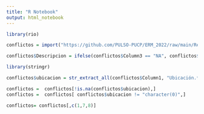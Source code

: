 ```yaml
---
title: "R Notebook"
output: html_notebook
---
```


```r
library(rio)

conflictos = import("https://github.com/PULSO-PUCP/ERM_2022/raw/main/Reporte-Mensual-de-Conflictos-Sociales_1.xlsx")
```

```r
conflictos$Descripcion = ifelse(conflictos$Column3 == "NA", conflictos$Column4, conflictos$Column3)
```

```r
library(stringr)

conflictos$ubicacion = str_extract_all(conflictos$Column1, "Ubicación.*")
```

```r
conflictos =  conflictos[!is.na(conflictos$ubicacion),]
conflictos =  conflictos[ conflictos$ubicacion != "character(0)",]
```

```r
conflictos= conflictos[,c(1,7,8)]

```


